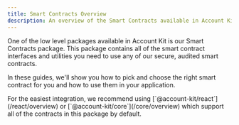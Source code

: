```yaml
---
title: Smart Contracts Overview
description: An overview of the Smart Contracts available in Account Kit and how to use them
---
```



One of the low level packages available in Account Kit is our Smart Contracts package. This package contains all of the smart contract interfaces and utilities you need to use any of our
secure, audited smart contracts.

In these guides, we'll show you how to pick and choose the right smart contract for you and how to use them in your application.

<Tip>
For the easiest integration, we recommend using [`@account-kit/react`](/react/overview) or [`@account-kit/core`](/core/overview) which support all of the contracts in this package by default.
</Tip>
